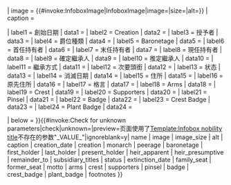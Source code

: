 <includeonly>{{Infobox
| bodyclass  = vcard
| aboveclass = fn
| above      = {{{name|{{PAGENAMEBASE}}}}}

| image      = {{#invoke:InfoboxImage|InfoboxImage|image={{{image|}}}|size={{{image_size|}}}|alt={{{alt|}}}}} 
| caption    = {{{caption|}}}

|  label1   = 創始日期
|   data1   = {{{creation_date|}}}
|  label2   = Creation
|   data2   = {{{creation|}}}
|  label3   = 授予者
|   data3   = {{{monarch|}}}
|  label4   = 爵位種類
|   data4   = {{{peerage|}}}
|  label5   = Baronetage
|   data5   = {{{baronetage|}}}
|  label6   = 首任持有者
|   data6   = {{{first_holder|}}}
|  label7   = 末任持有者
|   data7   = {{{last_holder|}}}
|  label8   = 現任持有者
|   data8   = {{{present_holder|}}}
|  label9   = 確定繼承人
|   data9   = {{{heir_apparent|}}}
|  label10  = 推定繼承人
|   data10  = {{{heir_presumptive|}}}
|  label11  = 繼承方式
|   data11  = {{{remainder_to|}}}
|  label12  = 次要頭銜
|   data12  = {{{subsidiary_titles|}}}
|  label13  = 状态
|   data13  = {{{status|}}}
|  label14  = 消滅日期
|   data14  = {{{extinction_date|}}}
|  label15  = 住所
|   data15  = {{{family_seat|}}}
|  label16  = 原先住所
|   data16  = {{{former_seat|}}}
|  label17  = 格言
|   data17  = {{{motto|}}}
|  label18  = Arms
|   data18  = {{{arms|}}}
|  label19  = Crest
|   data19  = {{{crest|}}}
|  label20  = Supporters
|   data20  = {{{supporters|}}}
|  label21  = Pinsel
|   data21  = {{{pinsel|}}}
|  label22  = Badge
|   data22  = {{{badge|}}}
|  label23  = Crest Badge
|   data23  = {{{crest_badge|}}}
|  label24  = Plant Badge
|   data24  = {{{plant_badge|}}}

| below     = {{{footnotes|}}}
}}{{#invoke:Check for unknown parameters|check|unknown={{main other|[[Category:使用infobox nobility title未知参数的页面|_VALUE_{{PAGENAME}}]]}}|preview=页面使用了[[Template:Infobox nobility title]]不存在的参数"_VALUE_"|ignoreblank=y| name | image | image_size | alt | caption | creation_date | creation | monarch | peerage | baronetage | first_holder | last_holder | present_holder | heir_apparent | heir_presumptive | remainder_to | subsidiary_titles | status | extinction_date | family_seat | former_seat | motto | arms | crest | supporters | pinsel | badge | crest_badge | plant_badge | footnotes }}</includeonly><noinclude>
{{documentation}}
</noinclude>
